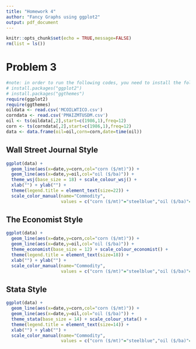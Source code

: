 ```yaml
---
title: "Homework 4"
author: "Fancy Graphs using ggplot2"
output: pdf_document
---
```

```r
knitr::opts_chunk$set(echo = TRUE,message=FALSE)
rm(list = ls()) 
```

# Problem 3
```r
#note: in order to run the following codes, you need to install the following packages first:
# install.packages("ggplot2")
# install.packages("ggthemes")
require(ggplot2)
require(ggthemes)
oildata <- read.csv('MCOILWTICO.csv')
corndata <- read.csv('PMAIZMTUSDM.csv')
oil <- ts(oildata[,2],start=c(1986,1),freq=12)
corn <- ts(corndata[,2],start=c(1986,1),freq=12)
data <- data.frame(oil=oil,corn=corn,date=time(oil))
```

## Wall Street Journal Style
```r
ggplot(data) +
  geom_line(aes(x=date,y=corn,col="corn ($/mt)")) +
  geom_line(aes(x=date,y=oil,col="oil ($/ba)")) +
  theme_wsj(base_size = 18) + scale_colour_wsj() +
  xlab("") + ylab("") +
  theme(legend.title = element_text(size=22)) +
  scale_color_manual(name="Commodity",
                     values = c("corn ($/mt)"="steelblue","oil ($/ba)"="darkred"))
```

## The Economist Style
```r
ggplot(data) +
  geom_line(aes(x=date,y=corn,col="corn ($/mt)")) +
  geom_line(aes(x=date,y=oil,col="oil ($/ba)")) +
  theme_economist(base_size = 12) + scale_colour_economist() +
  theme(legend.title = element_text(size=18)) +
  xlab("") + ylab("") +
  scale_color_manual(name="Commodity",
                     values = c("corn ($/mt)"="steelblue","oil ($/ba)"="darkred"))
```

## Stata Style
```r
ggplot(data) +
  geom_line(aes(x=date,y=corn,col="corn ($/mt)")) +
  geom_line(aes(x=date,y=oil,col="oil ($/ba)")) +
  theme_stata(base_size = 14) + scale_colour_stata() +
  theme(legend.title = element_text(size=14)) +
  xlab("") + ylab("") +
  scale_color_manual(name="Commodity",
                     values = c("corn ($/mt)"="steelblue","oil ($/ba)"="darkred"))
```
